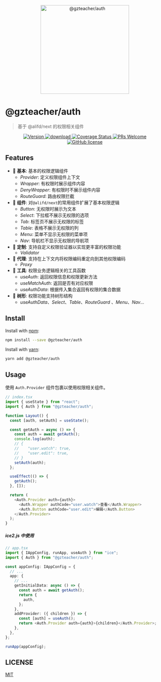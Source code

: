 <p align="center">
  <a href="https://github.com/yyz945947732/gzteacher-auth">
    <img alt="@gzteacher/auth" src="logo.png" width="280" />
  </a>
</p>

# @gzteacher/auth

> 基于 @alifd/next 的权限相关组件

<p align="center">
  <a href="https://www.npmjs.com/package/@gzteacher/auth">
    <img src="https://img.shields.io/npm/v/@gzteacher/auth.svg" alt="Version" />
  </a>
  <a href="https://www.npmjs.com/package/@gzteacher/auth">
    <img
      src="https://img.shields.io/npm/dm/@gzteacher/auth.svg"
      alt="download"
    />
  </a>
  <a href="https://coveralls.io/github/yyz945947732/gzteacher-auth?branch=master">
    <img
      src="https://coveralls.io/repos/github/yyz945947732/gzteacher-auth/badge.svg?branch=master"
      alt="Coverage Status"
    />
  </a>
  <a href="https://github.com/yyz945947732/gzteacher-auth/pulls">
    <img
      src="https://img.shields.io/badge/PRs-welcome-brightgreen.svg"
      alt="PRs Welcome"
    />
  </a>
  <a href="/LICENSE">
    <img
      src="https://img.shields.io/badge/license-MIT-blue.svg"
      alt="GitHub license"
    />
  </a>
</p>

## Features

- 🐒 **基本**: 基本的权限逻辑组件
  - _Provider_: 定义权限组件上下文
  - _Wrapper_: 有权限时展示组件内容
  - _DenyWrapper_: 有权限时不展示组件内容
  - _RouteGuard_: 路由权限拦截
- 🐯 **组件**: 对`@alifd/next`的常用组件扩展了基本权限逻辑
  - _Button_: 无权限时展示为文本
  - _Select_: 下拉框不展示无权限的选项
  - _Tab_: 标签页不展示无权限的标签
  - _Table_: 表格不展示无权限的列
  - _Menu_: 菜单不显示无权限的菜单项
  - _Nav_: 导航栏不显示无权限的导航项
- 🤖️ **定制**: 支持自定义权限验证器以实现更丰富的权限功能
  - _Validator_
- 🦁 **代理**: 支持在上下文内将权限编码重定向到其他权限编码
  - _Proxy_
- 🐌 **工具**: 权限业务逻辑相关的工具函数
  - _useAuth_: 返回权限信息和权限更新方法
  - _useMatchAuth_: 返回是否有对应权限
  - _useAuthData_: 根据传入集合返回有权限的集合数据
- 🌲 **树形**: 权限功能支持树形结构
  - _useAuthData_、_Select_、_Table_、_RouteGuard_ 、_Menu_、_Nav_...

## Install

Install with [npm](https://www.npmjs.com/):

```sh
npm install --save @gzteacher/auth
```

Install with [yarn](https://yarnpkg.com/):

```sh
yarn add @gzteacher/auth
```

## Usage

使用 `Auth.Provider` 组件包裹以使用权限相关组件。

```typescript
// index.tsx
import { useState } from "react";
import { Auth } from "@gzteacher/auth";

function Layout() {
  const [auth, setAuth] = useState();

  const getAuth = async () => {
    const auth = await getAuth();
    console.log(auth);
    // {
    //    "user.watch": true,
    //    "user.edit": true,
    // }
    setAuth(auth);
  };

  useEffect(() => {
    getAuth();
  }, []);

  return (
    <Auth.Provider auth={auth}>
      <Auth.Wrapper authCode="user.watch">查看</Auth.Wrapper>
      <Auth.Button authCode="user.edit">编辑</Auth.Button>
    </Auth.Provider>
  );
}
```

##### ice2.js 中使用

```typescript
// app.tsx
import { IAppConfig, runApp, useAuth } from "ice";
import { Auth } from "@gzteacher/auth";

const appConfig: IAppConfig = {
  // ...
  app: {
    // ...
    getInitialData: async () => {
      const auth = await getAuth();
      return {
        auth,
      };
    },
    addProvider: ({ children }) => {
      const [auth] = useAuth();
      return <Auth.Provider auth={auth}>{children}</Auth.Provider>;
    },
  },
};

runApp(appConfig);
```

## LICENSE

[MIT](https://github.com/yyz945947732/gzteacher-auth/blob/master/LICENCE.md)

